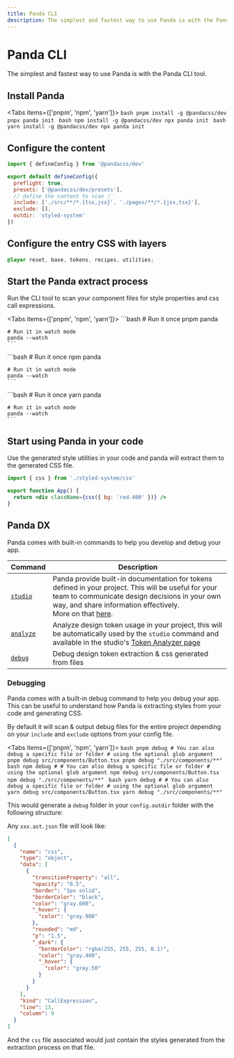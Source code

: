 ```yaml
---
title: Panda CLI
description: The simplest and fastest way to use Panda is with the Panda CLI tool.
---
```


# Panda CLI

The simplest and fastest way to use Panda is with the Panda CLI tool.

## Install Panda

<Tabs items={['pnpm', 'npm', 'yarn']}>
  <Tab>
    ```bash
    pnpm install -g @pandacss/dev
    pnpx panda init
    ```
  </Tab>
  <Tab>
    ```bash
    npm install -g @pandacss/dev
    npx panda init
    ```
  </Tab>
  <Tab>
    ```bash
    yarn install -g @pandacss/dev
    npx panda init
    ```
  </Tab>
</Tabs>

## Configure the content

```js {3}
import { defineConfig } from '@pandacss/dev'

export default defineConfig({
  preflight: true,
  presets: ['@pandacss/dev/presets'],
  // define the content to scan 👇🏻
  include: ['./src/**/*.{tsx,jsx}', './pages/**/*.{jsx,tsx}'],
  exclude: [],
  outdir: 'styled-system'
})
```

## Configure the entry CSS with layers

```css
@layer reset, base, tokens, recipes, utilities;
```

## Start the Panda extract process

Run the CLI tool to scan your component files for style properties and css call expressions.

<Tabs items={['pnpm', 'npm', 'yarn']}>
  <Tab>
    ```bash
    # Run it once
    pnpm panda

    # Run it in watch mode
    panda --watch
    ```
  </Tab>
  <Tab>
    ```bash
    # Run it once
    npm panda

    # Run it in watch mode
    panda --watch
    ```
  </Tab>
  <Tab>
    ```bash
    # Run it once
    yarn panda

    # Run it in watch mode
    panda --watch
    ```
  </Tab>
</Tabs>

## Start using Panda in your code

Use the generated style utilities in your code and panda will extract them to the generated CSS file.

```jsx
import { css } from './styled-system/css'

export function App() {
  return <div className={css({ bg: 'red.400' })} />
}
```

## Panda DX

Panda comes with built-in commands to help you develop and debug your app.

| Command                                            | Description                                                                                                                                                                                                                                                   |
| -------------------------------------------------- | ------------------------------------------------------------------------------------------------------------------------------------------------------------------------------------------------------------------------------------------------------------- |
| [`studio`](/docs/references/cli.mdx#panda-studio)   | Panda provide built-in documentation for tokens defined in your project. This will be useful for your team to communicate design decisions in your own way, and share information effectively. <br /> More on that [here](/docs/tokens/02-visualization.mdx). |
| [`analyze`](/docs/references/cli.mdx#panda-analyze) | Analyze design token usage in your project, this will be automatically used by the `studio` command and available in the studio's [Token Analyzer page](/docs/tokens/02-visualization.mdx#token-analyzer)                                                     |
| [`debug`](/docs/references/cli.mdx#panda-debug)     | Debug design token extraction & css generated from files                                                                                                                                                                                                      |

### Debugging

Panda comes with a built-in debug command to help you debug your app. This can be useful to understand how Panda is
extracting styles from your code and generating CSS.

By default it will scan & output debug files for the entire project depending on your `include` and `exclude` options
from your config file.


<Tabs items={['pnpm', 'npm', 'yarn']}>
  <Tab>
    ```bash
    pnpm debug
    # You can also debug a specific file or folder
    # using the optional glob argument
    pnpm debug src/components/Button.tsx
    pnpm debug "./src/components/**"
    ```
  </Tab>
  <Tab>
    ```bash
    npm debug
    # # You can also debug a specific file or folder
    # using the optional glob argument
    npm debug src/components/Button.tsx
    npm debug "./src/components/**"
    ```
  </Tab>
  <Tab>
    ```bash
    yarn debug
    # # You can also debug a specific file or folder
    # using the optional glob argument
    yarn debug src/components/Button.tsx
    yarn debug "./src/components/**"
    ```
  </Tab>
</Tabs>

This would generate a `debug` folder in your `config.outdir` folder with the following structure:

<FileTree>
  <FileTree.Folder name="styled-system" defaultOpen>
    <FileTree.Folder name="debug" defaultOpen>
      <FileTree.File name="src__components__Button.ast.json" />
      <FileTree.File name="src__components__Button.css" />
    </FileTree.Folder>
  </FileTree.Folder>
</FileTree>

Any `xxx.ast.json` file will look like:

```json
[
  {
    "name": "css",
    "type": "object",
    "data": [
      {
        "transitionProperty": "all",
        "opacity": "0.5",
        "border": "1px solid",
        "borderColor": "black",
        "color": "gray.600",
        "_hover": {
          "color": "gray.900"
        },
        "rounded": "md",
        "p": "1.5",
        "_dark": {
          "borderColor": "rgba(255, 255, 255, 0.1)",
          "color": "gray.400",
          "_hover": {
            "color": "gray.50"
          }
        }
      }
    ],
    "kind": "CallExpression",
    "line": 13,
    "column": 9
  }
]
```

And the `css` file associated would just contain the styles generated from the extraction process on that file.
